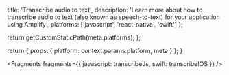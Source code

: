 
  title: 'Transcribe audio to text',
  description:
    'Learn more about how to transcribe audio to text (also known as speech-to-text) for your application using Amplify',
  platforms: ['javascript', 'react-native', 'swift']
};

  return getCustomStaticPath(meta.platforms);
};

  return {
    props: {
      platform: context.params.platform,
      meta
    }
  };
}


<Fragments
  fragments={{
    javascript: transcribeJs,
    swift: transcribeIOS
  }}
/>
